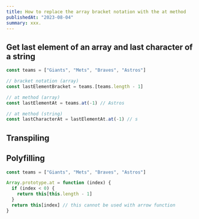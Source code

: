 ```yaml
---
title: How to replace the array bracket notation with the at method
publishedAt: "2023-08-04"
summary: xxx.
---
```


## Get last element of an array and last character of a string

```jsx
const teams = ["Giants", "Mets", "Braves", "Astros"]

// bracket notation (array)
const lastElementBracket = teams.[teams.length - 1]

// at method (array)
const lastElementAt = teams.at(-1) // Astros

// at method (string)
const lastCharacterAt = lastElementAt.at(-1) // s
```

## Transpiling

## Polyfilling

```jsx
const teams = ["Giants", "Mets", "Braves", "Astros"]

Array.prototype.at = function (index) {
  if (index < 0) {
    return this[this.length - 1]
  }
  return this[index] // this cannot be used with arrow function
}
```

